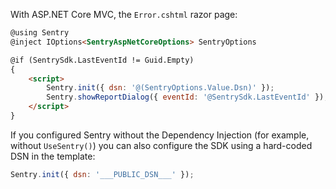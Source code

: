 With ASP.NET Core MVC, the `Error.cshtml` razor page:


<JsCdnTag />
<Break />

```html
@using Sentry
@inject IOptions<SentryAspNetCoreOptions> SentryOptions

@if (SentrySdk.LastEventId != Guid.Empty)
{
    <script>
        Sentry.init({ dsn: '@(SentryOptions.Value.Dsn)' });
        Sentry.showReportDialog({ eventId: '@SentrySdk.LastEventId' });
    </script>
}
```

If you configured Sentry without the Dependency Injection (for example, without `UseSentry()`) you can also configure the SDK using a hard-coded DSN in the template:

```js
Sentry.init({ dsn: '___PUBLIC_DSN___' });
```
